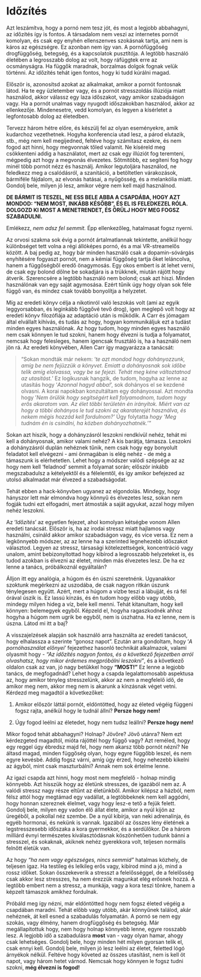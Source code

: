 # Időzítés 

Azt leszámítva, hogy a pornó nem tesz jót, és most a legjobb abbahagyni, az időzítés így is fontos. A társadalom nem veszi az internetes pornót komolyan, és csak egy enyhén ellenszenves szokásnak tartja, ami nem is káros az egészségre. Ez azonban nem így van. A pornófüggőség drogfüggőség, betegség, és a kapcsolatok pusztítója. A legtöbb használó életében a legrosszabb dolog az volt, hogy ráfüggtek erre az ocsmányságra. Ha függők maradnak, borzalmas dolgok fognak velük történni. Az időzítés tehát igen fontos, hogy ki tudd kúrálni magad. 

Először is, azonosítsd azokat az alkalmakat, amikor a pornót fontosnak látod. Ha te egy üzletember vagy, és a pornót stresszoldás illúziója miatt használod, akkor válassz egy laza időszakot, vagy amikor szabadságon vagy. Ha a pornót unalmas vagy nyugodt időszakokban használod, akkor az ellenkezője. Mindenesetre, vedd komolyan, és legyen a kísérletet a legfontosabb dolog az életedben.

Tervezz három hétre előre, és készülj fel az olyan eseményekre, amik kudarchoz vezethetnek. Hogyha konferencia utad lesz, a párod elutazik, stb., még nem kell megijedned, feltéve hogy számítasz ezekre, és nem fogod azt hinni, hogy megvonnak tőled valamit. Ne kíséreld meg csökkenteni addig a használatot, mert az csak egy illúziót fog teremteni, mégpedig azt hogy a megvonás élvezetes. Sőtmitöbb, ez segíteni fog hogy minél több pornót nézz és használj. Amikor legutoljára használod, ne feledkezz meg a csalódásról, a szanitáció, a betöltetlen várakozások, bármiféle fájdalom, az elvonás hatásai, a nyűgösség, és a melankólia miatt. Gondolj bele, milyen jó lesz, amikor végre nem kell majd használnod.

**DE BÁRMIT IS TESZEL, NE ESS BELE ABBA A CSAPDÁBA, HOGY AZT MONDOD: “NEM MOST, INKÁBB KÉSŐBB”, ÉS EL IS FELEDKEZEL RÓLA. DOLGOZD KI MOST A MENETRENDET, ÉS ÖRÜLJ HOGY MEG FOGSZ SZABADULNI.**

Emlékezz, *nem adsz fel semmit.* Épp ellenkezőleg, hatalmasat fogsz nyerni.

Az orvosi szakma sok évig a pornót ártalmatlannak tekintette, anélkül hogy különbséget tett volna a régi állóképes pornó, és a mai VR-streamelős között. A baj pedig az, hogy bár minden használó csak a dopamin-sóvárgás enyhítésére fogyaszt pornót, nem a kémiai függőség tartja őket leláncolva, hanem a függőségből eredő önagymosás. Egy okos embert is át lehet verni, de csak egy bolond dőlne be sokadjára is a trükknek, miután rájött hogy átverik. Szerencsére a legtöbb használó nem bolond; csak azt hiszi. Minden használónak van egy saját agymosása. Ezért tűnik úgy hogy olyan sok féle függő van, és mindez csak tovább bonyolítja a helyzetet.

Míg az eredeti könyv célja a nikotinról való leszokás volt (ami az egyik leggyorsabban, és leginkább függővé tevő drog), igen meglepő volt hogy az eredeti könyv filozófiája az adaptáció után is működik. A Carr és jómagam által  elvállalt kihívás, és tudás az hogy, hogyan kommunikáljuk ezt a tudást minden egyes használónak. Az hogy tudom, hogy minden egyes használó nem csak könnyen le tud szokni, hanem hogy élvezni is tudja a folyamatot, nemcsak hogy felesleges, hanem igencsak frusztáló is, ha a használó nem jön rá. Az eredeti könyvében, Allen Carr így magyarázza a tanácsát:

>"Sokan mondták már nekem: ‘*te azt mondod hogy dohányozzunk, amíg be nem fejüzzük a könyvet. Emiatt a dohányosnak sok időbe telik amíg elolvassa, vagy be se fejezi. Tehát meg kéne változtatnod az utasítást.*' Ez logikusnak hangzik, de tudom, hogyha az lenne az utasítás hogy ‘*Azonnal hagyd abba!*’, sok dohányos el se kezdené olvasni. A korai napokban konzultáltam egy dohányossal. Azt mondta hogy ‘*Nem örülök hogy segítségért kell folyamodnom, tudom hogy erős akaratom van. Az élet többi területén én irányítok. Miért van az hogy a többi dohányos le tud szokni az akaraterejét használva, és nekem mégis hozzád kell fordulnom?’* Úgy folytatta *hogy 'Meg tudnám én is csinálni, ha közben dohányozhatnék.'\"*

Sokan azt hiszik, hogy a dohányzásról leszokni rendkívül nehéz, tehát mi kell a dohányosnak, amikor valami nehéz? A kis barátja, támasza. Leszokni a dohányzásról duplán nehéznek tűnik, nem csak hogy egy bonyolult feladatot kell elvégezni - ami önmagában is elég nehéz - de még a támaszunk is elérhetetlen. Lehet hogy a módszer valódi szépsége az az hogy nem kell ‘feladnod’ semmit a folyamat során; először inkább megszabadulsz a kételyektől és a félelemtől, és így amikor befejezed az utolsó alkalmadat már élvezed a szabadságodat.

Tehát ebben a hack-könyvben ugyanez az elgondolás. Mindegy, hogy hányszor lett már elmondva hogy könnyű és élvezetes lesz, sokan nem fogják tudni ezt elfogadni, mert átmosták a saját agyukat, azzal hogy milyen nehéz leszokni.

Az ‘*Időzítés*’ az egyetlen fejezet, ahol komolyan kétségbe vonom Allen eredeti tanácsát. Először is, ha az irodai stressz miatt hajlamos vagy használni, csináld akkor amikor szabadságon vagy, és vice versa. Ez nem a legkönnyebb módszer, az az lenne ha a szerinted legnehezebb időszakot választod. Legyen az stressz, társasági kötelezettségek, koncentráció vagy unalom, amint bebizonyítottad hogy kibírod a legrosszabb helyzeteket is, és tudod azokban is élvezni az életet, minden más élvezetes lesz. De ha ez lenne a tanács, próbálkoznál egyáltalán?

Álljon itt egy analógia, a húgom és én úszni szeretnénk. Ugyanakkor szoktunk megérkezni az uszodába, de csak nagyon ritkán úszunk ténylegesen együtt. Azért, mert a húgom a vízbe teszi a lábujját, és rá fél órával úszik is. Ez lassú kínzás, és én tudom hogy előbb vagy utóbb, mindegy milyen hideg a víz, bele kell menni. Tehát kitanultam, hogy kell könnyen: belemegyek egyből. Képzeld el, hogyha ragaszkodnék ahhoz hogyha a húgom nem ugrik be egyből, nem is úszhatna. Ha ez lenne, nem is úszna. Látod mi itt a baj?

A visszajelzések alapján sok használó arra használta az eredeti tanácsot, hogy elhalassza a szerinte “gonosz napot”. Ezután arra gondoltam, hogy ‘*A pornóhasználat előnyei*’ fejezethez hasonló technikát alkalmazok, valami olyasmit hogy - *“Az időzítés nagyon fontos, és a következő fejezetben arról olvashatsz, hogy mikor érdemes megpróbálni leszokni”*, és a következő oldalon csak az van, jó nagy betűkkel hogy **“MOST!”** Ez lenne a legjobb tanács, de megfogadnád? Lehet hogy a csapda legalattomosabb aspektusa az, hogy amikor tényleg stresszelünk, akkor az nem a megfelelő idő, de amikor meg nem, akkor meg nem is akarunk a kínzásnak véget vetni. Kérdezd meg magadtól a következőket:

1.    Amikor először láttál pornót, eldöntötted, hogy az életed végéig függeni fogsz rajta, anélkül hogy le tudnál állni? **Persze hogy nem!**

2.    Úgy fogod leélni az életedet, hogy nem tudsz leállni? **Persze hogy nem!**

Mikor fogod tehát abbahagyni? Holnap? Jövőre? Jövő utánra? Nem ezt kérdezgeted magadtól, mióta rájöttél hogy függő vagy? Azt reméled, hogy egy reggel úgy ébredsz majd fel, hogy nem akarsz több pornót nézni? Ne áltasd magad, minden függőség olyan, hogy egyre függőbb leszel, és nem egyre kevésbé. Addig fogsz várni, amíg úgy érzed, hogy nehezebb kikelni az ágyból, mint csak maszturbálni? Annak nem sok értelme lenne.

Az igazi csapda azt hinni, hogy most nem megfelelő - holnap mindig könnyebb. Azt hisszük hogy az életünk stresszes, de igazából nem az. A valódi stressz nagy része eltűnt az életünkből. Amikor kilépsz a házból, nem félsz attól hogy megtámad egy vadállat, a legtöbbeknek nem kell aggódni, hogy honnan szereznek élelmet, vagy hogy lesz-e tető a fejük felett. Gondolj bele, milyen egy vadon élő állat élete, amikor a nyúl kijön az üregéből, a pokollal néz szembe. De a nyúl kibírja, van neki adrenalinja, és egyéb hormonai, és nekünk is vannak. Igazából az összes lény életének a legstresszesebb időszaka a kora gyermekkor, és a serdülőkor. De a három milliárd évnyi természetes kiválasztódásnak köszönhetően tudunk bánni a stresszel, és sokaknak, akiknek nehéz gyerekkora volt, teljesen normális felnőtt életük van.

Az hogy *“ha nem vagy egészséges, nincs semmid”* hatalmas közhely, de teljesen igaz. Ha testileg és lelkileg erős vagy, kibírod mind a jó, mind a rossz időket. Sokan összekeverik a stresszt a felelősséggel, de a felelősség csak akkor lesz stresszes, ha nem érezzük magunkat elég erősnek hozzá. A legtöbb embert nem a stressz, a munkája, vagy a kora teszi tönkre, hanem a képzelt támaszok amikhez fordulnak.

Próbáld meg így nézni, már eldöntötted hogy nem fogsz életed végéig a csapdában maradni. Tehát előbb vagy utóbb, akár könnyűnek találod, akár nehéznek, át kell esned a szabadulás folyamatán. A pornó se nem egy szokás, vagy élmény, hanem drogfüggőség és betegség. Már megállapítottuk hogy, nem hogy holnap könnyebb lenne, egyre rosszabb lesz. A legjobb idő a szabadulásra **most** van - vagy olyan hamar, ahogy csak lehetséges. Gondolj bele, hogy minden hét milyen gyorsan telik el, csak ennyi kell. Gondolj bele, milyen jó lesz leélni az életet, feletted lógó árnyékok nélkül. Feltéve hogy követed az összes utasítást, nem is kell öt napot, vagy három hetet várnod. Nemcsak hogy könnyen le fogsz tudni szokni, **még élvezni is fogod!**
